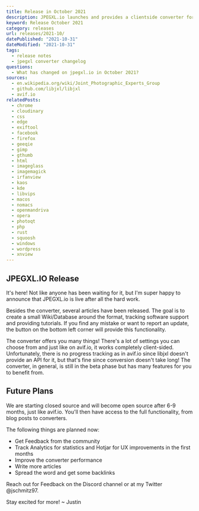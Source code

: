 ```yaml
---
title: Release in October 2021
description: JPEGXL.io launches and provides a clientside converter for free.
keyword: Release October 2021
category: releases
url: releases/2021-10/
datePublished: "2021-10-31"
dateModified: "2021-10-31"
tags:
  - release notes
  - jpegxl converter changelog
questions:
  - What has changed on jpegxl.io in October 2021?
sources:
  - en.wikipedia.org/wiki/Joint_Photographic_Experts_Group
  - github.com/libjxl/libjxl
  - avif.io
relatedPosts:
  - chrome
  - cloudinary
  - css
  - edge
  - exiftool
  - facebook
  - firefox
  - geeqie
  - gimp
  - gthumb
  - html
  - imageglass
  - imagemagick
  - irfanview
  - kaos
  - kde
  - libvips
  - macos
  - nomacs
  - openmandriva
  - opera
  - photoqt
  - php
  - rust
  - squoosh
  - windows
  - wordpress
  - xnview
---
```


## JPEGXL.IO Release

It's here! Not like anyone has been waiting for it, but I'm super happy to announce that JPEGXL.io is live after all the hard work.

Besides the converter, several articles have been released. The goal is to create a small Wiki/Database around the format, tracking software support and providing tutorials. If you find any mistake or want to report an update, the button on the bottom left corner will provide this functionality.

The converter offers you many things! There's a lot of settings you can choose from and just like on avif.io, it works completely client-sided.
Unfortunately, there is no progress tracking as in avif.io since libjxl doesn't provide an API for it, but that's fine since conversion doesn't take long! The converter, in general, is still in the beta phase but has many features for you to benefit from.

## Future Plans

We are starting closed source and will become open source after 6-9 months, just like avif.io. You'll then have access to the full functionality, from blog posts to converters.

The following things are planned now:

- Get Feedback from the community
- Track Analytics for statistics and Hotjar for UX improvements in the first months
- Improve the converter performance
- Write more articles
- Spread the word and get some backlinks

Reach out for Feedback on the Discord channel or at my Twitter @jschmitz97.

Stay excited for more! ~ Justin
